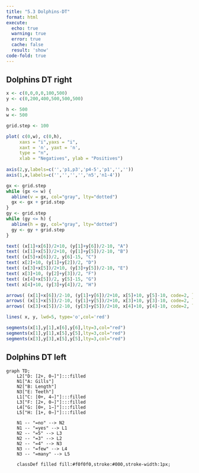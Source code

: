 ```yaml
---
title: "5.3 Dolphins-DT"
format: html
execute:
  echo: true
  warning: true
  error: true
  cache: false
  result: 'show'
code-fold: true
---
```


## Dolphins DT right

```r

x <- c(0,0,0,0,100,500)
y <- c(0,200,400,500,500,500)

h <- 500
w <- 500

grid.step <- 100

plot( c(0,w), c(0,h),  
     xaxs = "i",yaxs = "i",
     xaxt = 'n', yaxt = 'n',
     type = "n",
     xlab = "Negatives", ylab = "Positives")
     
axis(2,y,labels=c('','p1,p3','p4-5','p1','',''))
axis(1,x,labels=c('','','','','n5','n1-4'))

gx <- grid.step
while (gx <= w) {
  abline(v = gx, col="gray", lty="dotted")
  gx <- gx + grid.step
}
gy <- grid.step
while (gy <= h) {
  abline(h = gy, col="gray", lty="dotted")
  gy <- gy + grid.step
}

text( (x[1]+x[6])/2+10, (y[1]+y[6])/2-10, "A")
text( (x[1]+x[5])/2+10, (y[1]+y[5])/2-10, "B")
text( (x[5]+x[6])/2, y[6]-15, "C")
text( x[2]+10, (y[1]+y[2])/2, "D")
text( (x[3]+x[5])/2+10, (y[3]+y[5])/2-10, "E")
text( x[3]+10, (y[2]+y[3])/2, "F")
text( (x[4]+x[5])/2, y[5]-15, "G")
text( x[4]+10, (y[3]+y[4])/2, "H")

arrows( (x[1]+x[6])/2-10, (y[1]+y[6])/2+10, x[5]+10, y[5]-10, code=2, length=0.1, label="`Gills'" )
arrows( (x[1]+x[5])/2-10, (y[1]+y[5])/2+10, x[3]+10, y[3]-10, code=2, length=0.1 )
arrows( (x[3]+x[5])/2-10, (y[3]+y[5])/2+10, x[4]+10, y[4]-10, code=2, length=0.1 )

lines( x, y, lwd=5, type='o',col='red')

segments(x[1],y[1],x[6],y[6],lty=3,col="red")
segments(x[1],y[1],x[5],y[5],lty=3,col="red")
segments(x[3],y[3],x[5],y[5],lty=3,col="red")

```

## Dolphins DT left

```mermaid

graph TD;
    L2["D: [2+, 0−]"]:::filled
    N1["A: Gills"]
    N2["B: Length"]
    N3["E: Teeth"]
    L1["C: [0+, 4−]"]:::filled
    L3["F: [2+, 0−]"]:::filled
    L4["G: [0+, 1−]"]:::filled
    L5["H: [1+, 0−]"]:::filled

    N1 -- "=no" --> N2
    N1 -- "=yes" --> L1
    N2 -- "=5" --> L3
    N2 -- "=3" --> L2
    N2 -- "=4" --> N3
    N3 -- "=few" --> L4
    N3 -- "=many" --> L5

    classDef filled fill:#f0f0f0,stroke:#000,stroke-width:1px;


```